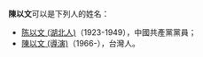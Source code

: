 '''陳以文'''可以是下列人的姓名：
*[[陈以文_(湖北人)|陈以文 (湖北人)]]（1923-1949），中國共產黨黨員；
*[[陳以文_(導演)|陳以文 (導演)]]（1966-），台灣人。
{{disambig|Cat=三字陳姓人名消歧義|Y}}